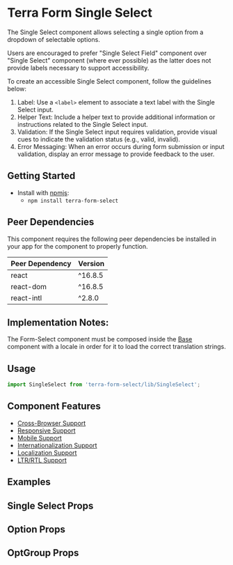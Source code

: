 


<Badge />

# Terra Form Single Select

The Single Select component allows selecting a single option from a dropdown of selectable options.

Users are encouraged to prefer "Single Select Field" component over "Single Select" component (where ever possible) as the latter does not provide labels necessary to support accessibility.

To create an accessible Single Select component, follow the guidelines below:
1. Label: Use a `<label>` element to associate a text label with the Single Select input.
2. Helper Text: Include a helper text to provide additional information or instructions related to the Single Select input.
3. Validation: If the Single Select input requires validation, provide visual cues to indicate the validation status (e.g., valid, invalid).
4. Error Messaging: When an error occurs during form submission or input validation, display an error message to provide feedback to the user.

## Getting Started

- Install with [npmjs](https://www.npmjs.com):
  - `npm install terra-form-select`

<!-- AUTO-GENERATED-CONTENT:START Peer Dependencies -->

## Peer Dependencies

This component requires the following peer dependencies be installed in your app for the component to properly function.

| Peer Dependency | Version |
|-|-|
| react | ^16.8.5 |
| react-dom | ^16.8.5 |
| react-intl | ^2.8.0 |

<!-- AUTO-GENERATED-CONTENT:END -->

## Implementation Notes:

The Form-Select component must be composed inside the [Base][1] component with a locale in order for it to load the correct translation strings.

[1]: /components/cerner-terra-core-docs/base/about

## Usage

```jsx
import SingleSelect from 'terra-form-select/lib/SingleSelect';
```

## Component Features

- [Cross-Browser Support](https://engineering.cerner.com/terra-ui/about/terra-ui/component-standards#cross-browser-support)
- [Responsive Support](https://engineering.cerner.com/terra-ui/about/terra-ui/component-standards#responsive-support)
- [Mobile Support](https://engineering.cerner.com/terra-ui/about/terra-ui/component-standards#mobile-support)
- [Internationalization Support](https://engineering.cerner.com/terra-ui/about/terra-ui/component-standards#internationalization-i18n)
- [Localization Support](https://engineering.cerner.com/terra-ui/about/terra-ui/component-standards#internationalization-i18n)
- [LTR/RTL Support](https://engineering.cerner.com/terra-ui/about/terra-ui/component-standards#ltr--rtl)

## Examples
<SingleSelectExample description="A Single Select allows selecting a single option." />
<DisabledExample />
<InvalidExample description="Applies theme-specific styling for invalid. Will also display error text when used with a Field." />
<IncompleteExample description="Applies theme-specific styling for incomplete. ***Note: Only use incomplete if given specific guidance, reserved for specific applications when no value has been provided. Not for general use.***" />
<OptGroupExample title="Ability to add Option Groups" description="An OptGroup provides a way to group options together within the listbox." />
<MaxHeightExample title="Ability to set a Maximum Height" description="An example of implementing a custom max height of the dropdown." />
<AllowClearExample title="Ability to Clear Selection" description="An example with an option to clear the selected item." />
<ControlledExample title="Create a Controlled Single Select" description="An example of implementing a controlled Single Select." />

## Single Select Props
<SingleSelectPropsTable />

## Option Props
<OptionPropsTable />

## OptGroup Props
<OptGroupPropsTable />
